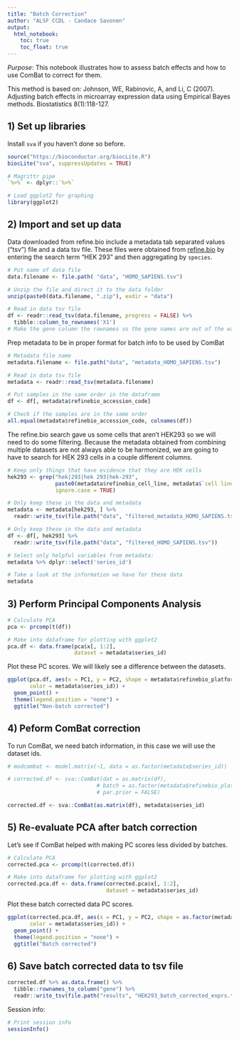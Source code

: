 ```yaml
---
title: "Batch Correction"
author: "ALSF CCDL - Candace Savonen"
output:   
  html_notebook: 
    toc: true
    toc_float: true
---
```


*Purpose*: This notebook illustrates how to assess batch effects and how to use
ComBat to correct for them. 

This method is based on:
Johnson, WE, Rabinovic, A, and Li, C (2007). Adjusting batch effects in microarray 
expression data using Empirical Bayes methods. Biostatistics 8(1):118-127.

## 1) Set up libraries
Install `sva` if you haven't done so before.

```r
source("https://bioconductor.org/biocLite.R")
biocLite("sva", suppressUpdates = TRUE)
```

```r
# Magrittr pipe
`%>%` <- dplyr::`%>%`

# Load ggplot2 for graphing
library(ggplot2)
```

## 2) Import and set up data
Data downloaded from refine.bio include a metadata tab separated values ("tsv")
file and a data tsv file. 
These files were obtained from [refine.bio](https://www.refine.bio/) by entering
the search term "HEK 293" and then aggregating by `species`.

```r
# Put name of data file
data.filename <- file.path( "data", "HOMO_SAPIENS.tsv")

# Unzip the file and direct it to the data folder
unzip(paste0(data.filename, ".zip"), exdir = "data")

# Read in data tsv file
df <- readr::read_tsv(data.filename, progress = FALSE) %>% 
  tibble::column_to_rownames('X1') 
# Make the gene column the rownames so the gene names are out of the way for calculations
```

Prep metadata to be in proper format for batch info to be used by ComBat

```r
# Metadata file name
metadata.filename <- file.path("data", "metadata_HOMO_SAPIENS.tsv")

# Read in data tsv file
metadata <- readr::read_tsv(metadata.filename)

# Put samples in the same order in the dataframe
df <- df[, metadata$refinebio_accession_code]

# Check if the samples are in the same order
all.equal(metadata$refinebio_accession_code, colnames(df))
```

The refine.bio search gave us some cells that aren't HEK293 so we will need to 
do some filtering. 
Because the metadata obtained from combining multiple datasets are not always 
able to be harmonized, we are going to have to search for HEK 293 cells in a 
couple different columns. 

```r
# Keep only things that have evidence that they are HEK cells
hek293 <- grep("hek|293|hek 293|hek-293", 
               paste0(metadata$refinebio_cell_line, metadata$`cell line`, metadata$title), 
               ignore.case = TRUE)

# Only keep these in the data and metadata
metadata <- metadata[hek293, ] %>% 
  readr::write_tsv(file.path("data", "filtered_metadata_HOMO_SAPIENS.tsv"))

# Only keep these in the data and metadata
df <- df[, hek293] %>% 
  readr::write_tsv(file.path("data", "filtered_HOMO_SAPIENS.tsv"))

# Select only helpful variables from metadata:
metadata %>% dplyr::select('series_id')

# Take a look at the information we have for these data
metadata
```

## 3) Perform Principal Components Analysis

```r
# Calculate PCA
pca <- prcomp(t(df))

# Make into dataframe for plotting with ggplot2
pca.df <- data.frame(pca$x[, 1:2], 
                     dataset = metadata$series_id)
```

Plot these PC scores.
We will likely see a difference between the datasets.

```r
ggplot(pca.df, aes(x = PC1, y = PC2, shape = metadata$refinebio_platform, 
       color = metadata$series_id)) +
  geom_point() + 
  theme(legend.position = "none") +
  ggtitle("Non-batch corrected")
```

## 4) Peform ComBat correction
To run ComBat, we need batch information, in this case we will use the dataset
ids.

```r
# modcombat <- model.matrix(~1, data = as.factor(metadata$series_id))

# corrected.df <- sva::ComBat(dat = as.matrix(df), 
                            # batch = as.factor(metadata$refinebio_platform), 
                            # par.prior = FALSE)

corrected.df <- sva::ComBat(as.matrix(df), metadata$series_id)
```

## 5) Re-evaluate PCA after batch correction
Let's see if ComBat helped with making PC scores less divided by batches. 

```r
# Calculate PCA
corrected.pca <- prcomp(t(corrected.df))

# Make into dataframe for plotting with ggplot2
corrected.pca.df <- data.frame(corrected.pca$x[, 1:2], 
                               dataset = metadata$series_id)
```

Plot these batch corrected data PC scores.

```r
ggplot(corrected.pca.df, aes(x = PC1, y = PC2, shape = as.factor(metadata$refinebio_platform), 
       color = metadata$series_id)) +
  geom_point() + 
  theme(legend.position = "none") +
  ggtitle("Batch corrected")
```

## 6) Save batch corrected data to tsv file

```r
corrected.df %>% as.data.frame() %>% 
  tibble::rownames_to_column("gene") %>%
  readr::write_tsv(file.path("results", "HEK293_batch_corrected_exprs.tsv"))
```

Session info: 

```r
# Print session info 
sessionInfo()
```
